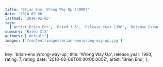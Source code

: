 ```yaml
---
title: 'Brian Eno: Wrong Way Up (1990)'
date: '2018-02-06'
lastmod: '2018-02-06'
tags:
  ['Artist Brian Eno', 'Rated 3.5', 'Release Year 1990', 'Release Decade 1990']
summary: 'Rated 3.5'
authors: ['default']
images: ['/content/images/brian-eno|wrong-way-up.jpg']
---
```


  key: 'brian-eno|wrong-way-up',
  title: 'Wrong Way Up',
  release_year: 1990,
  rating: 7,
  rating_date: '2018-02-06T00:00:00.000Z',
  artist: 'Brian Eno',
};

<MusicRating data={data} />

